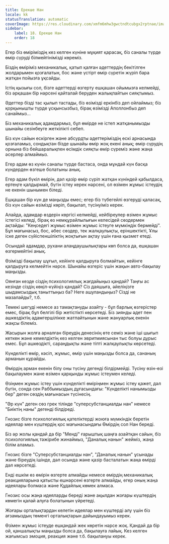 ```yaml
---
title: Ерекше Нан
locale: kk
statusTranslation: automatic
coverImage: https://res.cloudinary.com/xmfm6mhw3gwctndtcubgx2rptnae/image/upload/v1740468922/small_cover_tratado_de_psicologia_revolucionaria_a4c0dca4e0.webp
sidebar:
    label: 18. Ерекше Нан
    order: 18
---
```

Егер біз өміріміздің кез келген күніне мұқият қарасақ, біз саналы түрде өмір сүруді білмейтінімізді көреміз.

Біздің өміріміз механикалық, қатып қалған әдеттердің бекітілген жолдарымен қозғалатын, бос және үстірт өмір сүретін жүріп бара жатқан пойызға ұқсайды.

Істің қызығы сол, бізге әдеттерді өзгерту ешқашан ойымызға келмейді, біз әрқашан бір нәрсені қайталай беруден жалықпайтын сияқтымыз.

Әдеттер бізді тас қылып тастады, біз өзімізді еркінбіз деп ойлаймыз; біз қорқынышты түрде ұсқынсызбыз, бірақ өзімізді Аполлонбыз деп санаймыз...

Біз механикалық адамдармыз, бұл өмірде не істеп жатқанымызды шынайы сезінбеуге жеткілікті себеп.

Біз күн сайын ескірген және абсурдты әдеттеріміздің ескі арнасында қозғаламыз, сондықтан бізде шынайы өмір жоқ екені анық; өмір сүрудің орнына біз бейшаралықпен өсімдік сияқты өмір сүреміз және жаңа әсерлер алмаймыз.

Егер адам өз күнін саналы түрде бастаса, онда мұндай күн басқа күндерден өзгеше болатыны анық.

Егер адам бүкіл өмірін, дәл қазір өмір сүріп жатқан күніндей қабылдаса, ертеңге қалдырмай, бүгін істеу керек нәрсені, ол өзімен жұмыс істеудің не екенін шынымен біледі.

Ешқашан бір күн де маңызды емес; егер біз түбегейлі өзгеруді қаласақ, біз күн сайын өзімізді көріп, бақылап, түсінуіміз керек.

Алайда, адамдар өздерін көргісі келмейді, кейбіреулер өзімен жұмыс істегісі келеді, бірақ өз немқұрайлылығын келесідей сөздермен ақтайды: "Кеңседегі жұмыс өзімен жұмыс істеуге мүмкіндік бермейді". Бұл мағынасыз, бос, әбес сөздер, тек жалқаулықты, еріншектікті, Ұлы іске деген сүйіспеншіліктің жоқтығын ақтау үшін ғана қызмет етеді.

Осындай адамдар, рухани алаңдаушылықтары көп болса да, ешқашан өзгермейтіні анық.

Өзімізді бақылау шұғыл, кейінге қалдыруға болмайтын, кейінге қалдыруға келмейтін нәрсе. Шынайы өзгеріс үшін жақын авто-бақылау маңызды.

Оянған кезде сіздің психологиялық жағдайыңыз қандай? Таңғы ас кезінде сіздің көңіл-күйіңіз қандай? Сіз даяшыға, әйеліңізге шыдамсыздық таныттыңыз ба? Неге ашуландыңыз? Сізді не мазалайды?, т.б.

Темекі шегуді немесе аз тамақтануды азайту - бұл барлық өзгерістер емес, бірақ бұл белгілі бір жетістікті көрсетеді. Біз зиянды әдет пен ашкөздіктің адамгершілікке жатпайтынын және жануарлық екенін жақсы білеміз.

Жасырын жолға арналған біреудің денесінің өте семіз және іші шығып кеткен және кемелдіктің кез келген эвритмиясынан тыс болуы дұрыс емес. Бұл ашкөздікті, сараңдықты және тіпті жалқаулықты көрсетеді.

Күнделікті өмір, кәсіп, жұмыс, өмір үшін маңызды болса да, сананың арманын құрайды.

Өмірдің арман екенін білу оны түсіну дегенді білдірмейді. Түсіну өзін-өзі бақылаумен және өзімен қарқынды жұмыс істеумен келеді.

Өзіңмен жұмыс істеу үшін күнделікті өміріңмен жұмыс істеу қажет, дәл бүгін, сонда сен Раббымыздың дұғасындағы: "Күнделікті нанымызды бер" деген сөздің мағынасын түсінесің.

"Әр күн" деген сөз грек тілінде "суперсубстанциалды нан" немесе "Биіктің наны" дегенді білдіреді.

Гнозис бізге психологиялық қателіктерді жоюға мүмкіндік беретін идеялар мен күштердің қос мағынасындағы Өмірдің сол Нан береді.

Біз әр жолы қандай да бір "Менді" ғарыштық шаңға азайтқан сайын, біз психологиялық тәжірибе жинаймыз, "Даналық нанын" жейміз, жаңа білім аламыз.

Гнозис бізге "Суперсубстанциалды нан", "Даналық нанын" ұсынады және біреудің ішінде, дәл осында және қазір басталатын жаңа өмірді дәл көрсетеді.

Енді ешкім өз өмірін өзгерте алмайды немесе өмірдің механикалық реакцияларына қатысты ешнәрсені өзгерте алмайды, егер оның жаңа идеялары болмаса және Құдайлық көмек алмаса.

Гнозис осы жаңа идеяларды береді және ақылдан жоғары күштердің көмегін қалай алуға болатынын үйретеді.

Жоғары орталықтардан келетін идеялар мен күштерді алу үшін біз ағзамыздың төменгі орталықтарын дайындауымыз керек.

Өзімен жұмыс істеуде ешқандай жек көретін нәрсе жоқ. Қандай да бір ой, қаншалықты маңызды болса да, бақылауға лайық. Кез келген жағымсыз эмоция, реакция және т.б. бақылануы керек.

